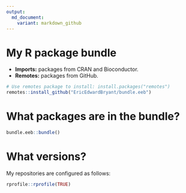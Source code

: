 ```yaml
---
output:
  md_document:
    variant: markdown_github
---
```


# My R package bundle

- **Imports:** packages from CRAN and Bioconductor.
- **Remotes:** packages from GitHub.

```r
# Use remotes package to install: install.packages("remotes")
remotes::install_github("EricEdwardBryant/bundle.eeb")
```

# What packages are in the bundle?

```r
bundle.eeb::bundle()
```

# What versions?

My repositories are configured as follows:

```r
rprofile::rprofile(TRUE)
```
